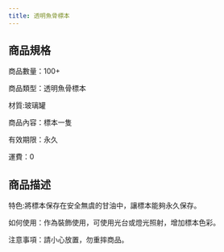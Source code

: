 ```yaml
---
title: 透明魚骨標本
---
```




<ProductDetails plan={1} item={2}/>

## 商品規格
<div className="w-96 h-auto dark:bg-base-100 shadow-xl lg:w-3/4 mt-8 bg-yellow-50 rounded-lg" >
        <div className="card-body">
商品數量：100+

商品類型：透明魚骨標本

材質:玻璃罐

商品內容：標本一隻

有效期限：永久

運費：0 
        </div>
</div >

## 商品描述
<div className="w-96 h-auto dark:bg-base-100 shadow-xl lg:w-3/4 mt-8 bg-sky-100" >
        <div className="card-body">
特色:將標本保存在安全無虞的甘油中，讓標本能夠永久保存。

如何使用：作為裝飾使用，可使用光台或燈光照射，增加標本色彩。

注意事項：請小心放置，勿重摔商品。
        </div>
</div >